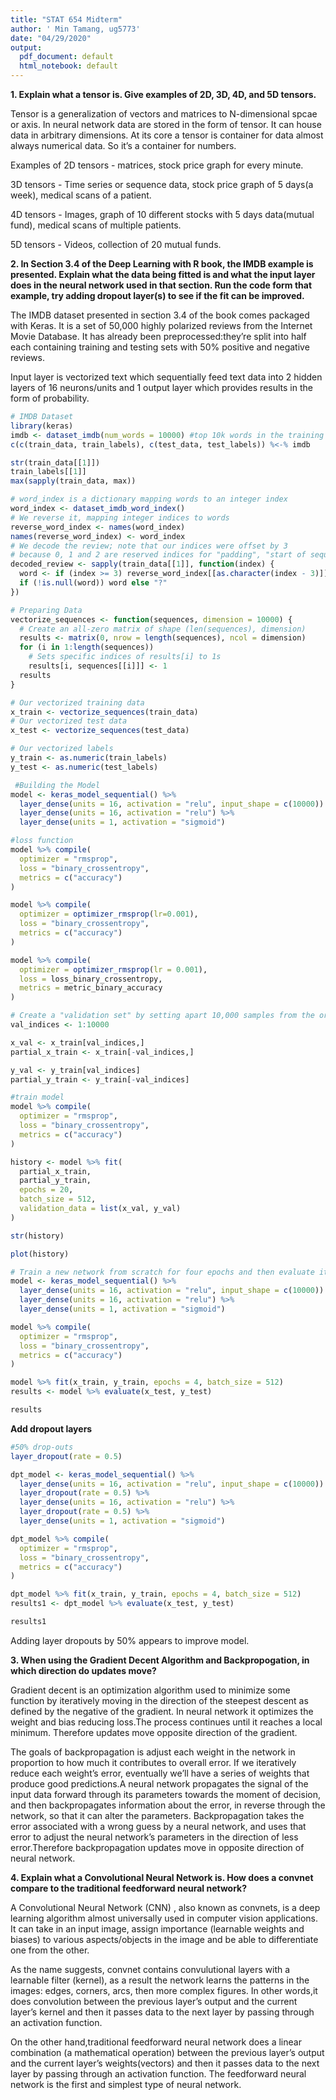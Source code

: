 ```yaml
---
title: "STAT 654 Midterm"
author: ' Min Tamang, ug5773'
date: "04/29/2020"
output:
  pdf_document: default
  html_notebook: default
---
```



**1. Explain what a tensor is. Give examples of 2D, 3D, 4D, and 5D tensors.**

Tensor is a generalization of vectors and matrices to N-dimensional spcae or axis. In neural network data are stored in the form of tensor. It can house data in arbitrary dimensions. At its core a tensor is container for data almost always numerical data. So it's a container for numbers. 

Examples of 
2D tensors - matrices, stock price graph for every minute.

3D tensors - Time series or sequence data, stock price graph of 5 days(a week), medical scans of a patient.

4D tensors - Images,  graph of 10 different stocks with 5 days data(mutual fund), medical scans of multiple patients.

5D tensors - Videos, collection of 20 mutual funds.


**2. In Section 3.4 of the Deep Learning with R book, the IMDB example is presented. Explain what the data being fitted is and what the input layer does in the neural network used in that section. Run the code form that example, try adding dropout layer(s) to see if the fit can be improved.**


The IMDB dataset presented in section 3.4 of the book comes packaged with Keras. It is a set of 50,000 highly polarized reviews from the Internet Movie Database. It has already been preprocessed:they’re split into half each containing training and testing sets with 50% positive and negative reviews.

Input layer is vectorized text which sequentially feed text data into 2 hidden layers of 16 neurons/units and 1 output layer which provides results in the form of probability.

```r
# IMDB Dataset
library(keras)
imdb <- dataset_imdb(num_words = 10000) #top 10k words in the training set
c(c(train_data, train_labels), c(test_data, test_labels)) %<-% imdb
```


```r
str(train_data[[1]])
train_labels[[1]]
max(sapply(train_data, max))
```

```r
# word_index is a dictionary mapping words to an integer index
word_index <- dataset_imdb_word_index()
# We reverse it, mapping integer indices to words
reverse_word_index <- names(word_index)
names(reverse_word_index) <- word_index
# We decode the review; note that our indices were offset by 3
# because 0, 1 and 2 are reserved indices for "padding", "start of sequence", and "unknown".
decoded_review <- sapply(train_data[[1]], function(index) {
  word <- if (index >= 3) reverse_word_index[[as.character(index - 3)]]
  if (!is.null(word)) word else "?"
})
```


```r
# Preparing Data
vectorize_sequences <- function(sequences, dimension = 10000) {
  # Create an all-zero matrix of shape (len(sequences), dimension)
  results <- matrix(0, nrow = length(sequences), ncol = dimension)
  for (i in 1:length(sequences))
    # Sets specific indices of results[i] to 1s
    results[i, sequences[[i]]] <- 1
  results
}

# Our vectorized training data
x_train <- vectorize_sequences(train_data)
# Our vectorized test data
x_test <- vectorize_sequences(test_data)
```


```r
# Our vectorized labels
y_train <- as.numeric(train_labels)
y_test <- as.numeric(test_labels)
```

```r
 #Building the Model
model <- keras_model_sequential() %>% 
  layer_dense(units = 16, activation = "relu", input_shape = c(10000)) %>% 
  layer_dense(units = 16, activation = "relu") %>% 
  layer_dense(units = 1, activation = "sigmoid")
```

```r
#loss function
model %>% compile(
  optimizer = "rmsprop",
  loss = "binary_crossentropy",
  metrics = c("accuracy")
)
```


```r
model %>% compile(
  optimizer = optimizer_rmsprop(lr=0.001),
  loss = "binary_crossentropy",
  metrics = c("accuracy")
) 
```


```r
model %>% compile(
  optimizer = optimizer_rmsprop(lr = 0.001),
  loss = loss_binary_crossentropy,
  metrics = metric_binary_accuracy
) 
```


```r
# Create a "validation set" by setting apart 10,000 samples from the original training data
val_indices <- 1:10000

x_val <- x_train[val_indices,]
partial_x_train <- x_train[-val_indices,]

y_val <- y_train[val_indices]
partial_y_train <- y_train[-val_indices]
```




```r
#train model
model %>% compile(
  optimizer = "rmsprop",
  loss = "binary_crossentropy",
  metrics = c("accuracy")
)

history <- model %>% fit(
  partial_x_train,
  partial_y_train,
  epochs = 20,
  batch_size = 512,
  validation_data = list(x_val, y_val)
)
```


```r
str(history)
```

```r
plot(history)
```


```r
# Train a new network from scratch for four epochs and then evaluate it on the test data.
model <- keras_model_sequential() %>% 
  layer_dense(units = 16, activation = "relu", input_shape = c(10000)) %>% 
  layer_dense(units = 16, activation = "relu") %>% 
  layer_dense(units = 1, activation = "sigmoid")

model %>% compile(
  optimizer = "rmsprop",
  loss = "binary_crossentropy",
  metrics = c("accuracy")
)

model %>% fit(x_train, y_train, epochs = 4, batch_size = 512)
results <- model %>% evaluate(x_test, y_test)
```

```r
results
```



**Add dropout layers** 
```r
#50% drop-outs
layer_dropout(rate = 0.5)
```

```r
dpt_model <- keras_model_sequential() %>% 
  layer_dense(units = 16, activation = "relu", input_shape = c(10000)) %>% 
  layer_dropout(rate = 0.5) %>% 
  layer_dense(units = 16, activation = "relu") %>% 
  layer_dropout(rate = 0.5) %>% 
  layer_dense(units = 1, activation = "sigmoid")

dpt_model %>% compile(
  optimizer = "rmsprop",
  loss = "binary_crossentropy",
  metrics = c("accuracy")
)

dpt_model %>% fit(x_train, y_train, epochs = 4, batch_size = 512)
results1 <- dpt_model %>% evaluate(x_test, y_test)
```


```r
results1
```

Adding layer dropouts  by 50% appears to improve model.




**3. When using the Gradient Decent Algorithm and Backpropogation, in which direction do updates move?**

Gradient decent is an optimization algorithm used to minimize some function by iteratively  moving in the direction of the steepest descent as defined by the negative of the gradient. In neural network it optimizes the weight and bias reducing loss.The process continues until it reaches  a local minimum. Therefore updates move opposite direction of the gradient. 

The goals of backpropagation is adjust each weight in the network in proportion to how much it contributes to overall error. If we iteratively reduce each weight’s error, eventually we’ll have a series of weights that produce good predictions.A neural network propagates the signal of the input data forward through its parameters towards the moment of decision, and then backpropagates information about the error, in reverse through the network, so that it can alter the parameters. Backpropagation takes the error associated with a wrong guess by a neural network, and uses that error to adjust the neural network’s parameters in the direction of less error.Therefore backpropagation updates move in opposite direction of neural network.


**4. Explain what a Convolutional Neural Network is. How does a convnet compare to the traditional feedforward neural network?**

A Convolutional Neural Network (CNN) , also known as convnets, is a deep learning algorithm almost universally used in computer vision applications. It can take in an input image, assign importance (learnable weights and biases) to various aspects/objects in the image and be able to differentiate one from the other. 

As the name suggests, convnet contains convulutional layers  with a learnable filter (kernel), as a result the network learns the patterns in the images: edges, corners, arcs, then more complex figures. In other words,it does convolution  between the previous layer's output and the current layer's kernel and then it passes data to the next layer by passing through an activation function.

On the other hand,traditional feedforward neural network does a linear combination (a mathematical operation) between the previous layer's output and the current layer's weights(vectors) and then it passes data to the next layer by passing through an activation function. The feedforward neural network is the first and simplest type of neural network. 



